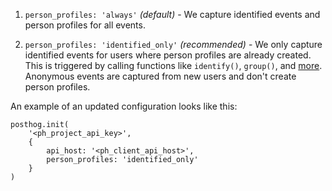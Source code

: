 1. `person_profiles: 'always'` _(default)_ - We capture identified events and person profiles for all events.

2. `person_profiles: 'identified_only'` _(recommended)_ - We only capture identified events for users where  person profiles are already created. This is triggered by calling functions like `identify()`, `group()`, and [more](/docs/product-analytics/identify#processing-person-profiles). Anonymous events are captured from new users and don't create person profiles.

An example of an updated configuration looks like this:

```js-web
posthog.init(
    '<ph_project_api_key>',
    {
        api_host: '<ph_client_api_host>',
        person_profiles: 'identified_only'
    }
)
```
